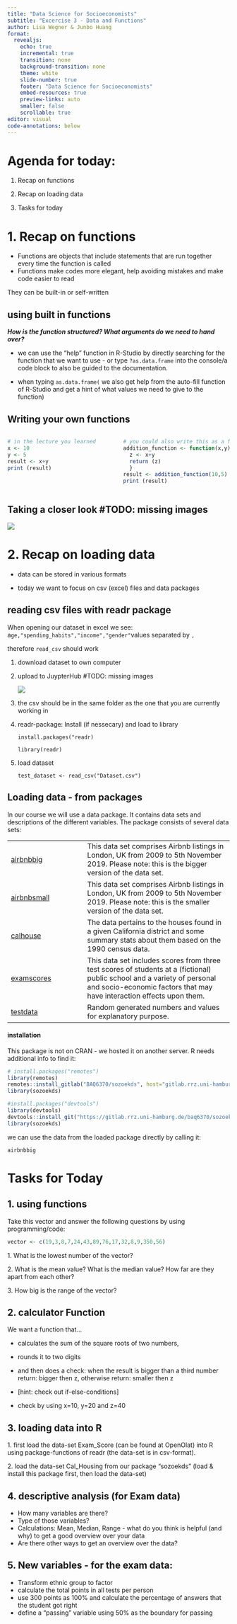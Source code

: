 ```yaml
---
title: "Data Science for Socioeconomists"
subtitle: "Excercise 3 - Data and Functions"
author: Lisa Wegner & Junbo Huang
format:
  revealjs:
    echo: true
    incremental: true
    transition: none
    background-transition: none
    theme: white
    slide-number: true
    footer: "Data Science for Socioeconomists"
    embed-resources: true
    preview-links: auto 
    smaller: false
    scrollable: true
editor: visual
code-annotations: below
---
```


# Agenda for today:

1.  Recap on functions

2.  Recap on loading data

3.  Tasks for today

# 1. Recap on functions

-   Functions are objects that include statements that are run together every time the function is called
-   Functions make codes more elegant, help avoiding mistakes and make code easier to read

They can be built-in or self-written

## using built in functions

***How is the function structured? What arguments do we need to hand over?***

-   we can use the "help" function in R-Studio by directly searching for the function that we want to use - or type `?as.data.frame` into the console/a code block to also be guided to the documentation.

-   when typing `as.data.frame(` we also get help from the auto-fill function of R-Studio and get a hint of what values we need to give to the function)

## Writing your own functions {#sec-writing-your-own-functions}

::::: columns
::: {.column width="50%"}
```r
# in the lecture you learned
x <- 10 
y <- 5 
result <- x+y 
print (result)
```
:::

::: {.column width="50%"}
```r
# you could also write this as a function:
addition_function <- function(x,y){
  z <- x+y 
  return (z) 
  } 
result <- addition_function(10,5) 
print (result)  
```
:::
:::::

## Taking a closer look #TODO: missing images {#sec-taking-a-closer-look}

![](images/Function_Important_Terms.PNG)

# 2. Recap on loading data {#sec-types}

-   data can be stored in various formats

-   today we want to focus on csv (excel) files and data packages

## reading csv files with readr package {#sec-functions}

When opening our dataset in excel we see: a`ge,"spending_habits","income","gender"`values separated by `,`

therefore `read_csv` should work

1.  download dataset to own computer

2.  upload to JuypterHub #TODO: missing images

    ![](Foto_Upload_CSV.JPG)

3.  the csv should be in the same folder as the one that you are currently working in

4.  readr-package: Install (if nessecary) and load to library

    `install.packages("readr)`

    `library(readr)`

5.  load dataset

    `test_dataset <- read_csv("Dataset.csv")`

## Loading data - from packages {#sec-4.-loading-data---from-packages}

In our course we will use a data package. It contains data sets and descriptions of the different variables. The package consists of several data sets:

|  |  |
|-------------------------|------------------------------------------------|
| [airbnbbig](http://127.0.0.1:11415/help/library/sozoekds/html/airbnbbig.html) | This data set comprises Airbnb listings in London, UK from 2009 to 5th November 2019. Please note: this is the bigger version of the data set. |
| [airbnbsmall](http://127.0.0.1:11415/help/library/sozoekds/html/airbnbsmall.html) | This data set comprises Airbnb listings in London, UK from 2009 to 5th November 2019. Please note: this is the smaller version of the data set. |
| [calhouse](http://127.0.0.1:11415/help/library/sozoekds/html/calhouse.html) | The data pertains to the houses found in a given California district and some summary stats about them based on the 1990 census data. |
| [examscores](http://127.0.0.1:11415/help/library/sozoekds/html/examscores.html) | This data set includes scores from three test scores of students at a (fictional) public school and a variety of personal and socio-economic factors that may have interaction effects upon them. |
| [testdata](http://127.0.0.1:11415/help/library/sozoekds/html/testdata.html) | Random generated numbers and values for explanatory purpose. |

#### installation

This package is not on CRAN - we hosted it on another server. R needs additional info to find it:

```r
# install.packages("remotes")    
library(remotes)   
remotes::install_gitlab("BAQ6370/sozoekds", host="gitlab.rrz.uni-hamburg.de") 
library(sozoekds)
```

```r
#install.packages("devtools")   
library(devtools)   
devtools::install_git("https://gitlab.rrz.uni-hamburg.de/baq6370/sozoekds.git") 
library(sozoekds)
```

we can use the data from the loaded package directly by calling it:

`airbnbbig`

# Tasks for Today

## 1. using functions {#sec-using-func}

Take this vector and answer the following questions by using programming/code:

``` r
vector <- c(19,3,8,7,24,43,89,76,17,32,8,9,350,56)
```

1\. What is the lowest number of the vector?

2\. What is the mean value? What is the median value? How far are they apart from each other?

3\. How big is the range of the vector?

## 2. calculator Function {#sec-calculator .smaller}

We want a function that...

-   calculates the sum of the square roots of two numbers,

-   rounds it to two digits

-   and then does a check: when the result is bigger than a third number return: bigger then z, otherwise return: smaller then z

-   \[hint: check out if-else-conditions\]

-   check by using x=10, y=20 and z=40

## 3. loading data into R

1\. first load the data-set Exam_Score (can be found at OpenOlat) into R using package-functions of readr (the data-set is in csv-format).

2\. load the data-set Cal_Housing from our package "sozoekds" (load & install this package first, then load the data-set)

## 4. descriptive analysis (for Exam data)

-   How many variables are there?
-   Type of those variables?
-   Calculations: Mean, Median, Range - what do you think is helpful (and why) to get a good overview over your data
-   Are there other ways to get an overview over the data?

## 5. New variables - for the exam data:

-   Transform ethnic group to factor
-   calculate the total points in all tests per person
-   use 300 points as 100% and calculate the percentage of answers that the student got right
-   define a "passing" variable using 50% as the boundary for passing